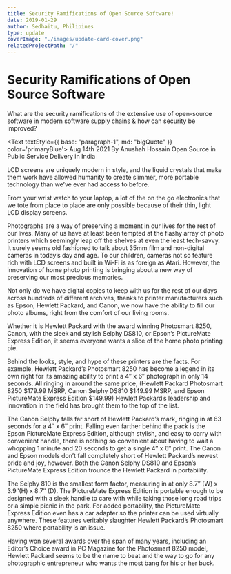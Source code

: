 ```yaml
---
title: Security Ramifications of Open Source Software!
date: 2019-01-29
author: Sedhaitu, Philipines
type: update
coverImage: "./images/update-card-cover.png"
relatedProjectPath: "/"
---
```



# Security Ramifications of Open Source Software

What are the security ramifications of the extensive use of open-source software in modern software supply chains & how can security be improved?

<Text textStyle={{ base: "paragraph-1", md: "bigQuote" }} color='primaryBlue'>
  <Text as='span' display='block'>
    Aug 14th 2021
  </Text>
  <Text as='span' display='block' my='8px'>
    By Anushah Hossain
  </Text>
  <Text as='span' display='block'>
    Open Source in Public Service Delivery in India
  </Text>
</Text>

LCD screens are uniquely modern in style, and the liquid crystals that make them work have allowed humanity to create slimmer, more portable technology than we’ve ever had access to before.

From your wrist watch to your laptop, a lot of the on the go electronics that we tote from place to place are only possible because of their thin, light LCD display screens.

Photographs are a way of preserving a moment in our lives for the rest of our lives. Many of us have at least been tempted at the flashy array of photo printers which seemingly leap off the shelves at even the least tech-savvy. It surely seems old fashioned to talk about 35mm film and non-digital cameras in today’s day and age. To our children, cameras not so feature rich with LCD screens and built in Wi-Fi is as foreign as Atari. However, the innovation of home photo printing is bringing about a new way of preserving our most precious memories.

Not only do we have digital copies to keep with us for the rest of our days across hundreds of different archives, thanks to printer manufacturers such as Epson, Hewlett Packard, and Canon, we now have the ability to fill our photo albums, right from the comfort of our living rooms.

Whether it is Hewlett Packard with the award winning Photosmart 8250, Canon, with the sleek and stylish Selphy DS810, or Epson’s PictureMate Express Edition, it seems everyone wants a slice of the home photo printing pie.

Behind the looks, style, and hype of these printers are the facts. For example, Hewlett Packard’s Photosmart 8250 has become a legend in its own right for its amazing ability to print a 4″ x 6″ photograph in only 14 seconds. All ringing in around the same price, (Hewlett Packard Photosmart 8250 $179.99 MSRP, Canon Selphy DS810 $149.99 MSRP, and Epson PictureMate Express Edition $149.99) Hewlett Packard’s leadership and innovation in the field has brought them to the top of the list.

The Canon Selphy falls far short of Hewlett Packard’s mark, ringing in at 63 seconds for a 4″ x 6″ print. Falling even farther behind the pack is the Epson PictureMate Express Edition, although stylish, and easy to carry with convenient handle, there is nothing so convenient about having to wait a whopping 1 minute and 20 seconds to get a single 4″ x 6″ print. The Canon and Epson models don’t fall completely short of Hewlett Packard’s newest pride and joy, however. Both the Canon Selphy DS810 and Epson’s PictureMate Express Edition trounce the Hewlett Packard in portability.

The Selphy 810 is the smallest form factor, measuring in at only 8.7″ (W) x 3.9″(H) x 8.7″ (D). The PictureMate Express Edition is portable enough to be designed with a sleek handle to care with while taking those long road trips or a simple picnic in the park. For added portability, the PictureMate Express Edition even has a car adapter so the printer can be used virtually anywhere. These features veritably slaughter Hewlett Packard’s Photosmart 8250 where portability is an issue.

Having won several awards over the span of many years, including an Editor’s Choice award in PC Magazine for the Photosmart 8250 model, Hewlett Packard seems to be the name to beat and the way to go for any photographic entrepreneur who wants the most bang for his or her buck.
